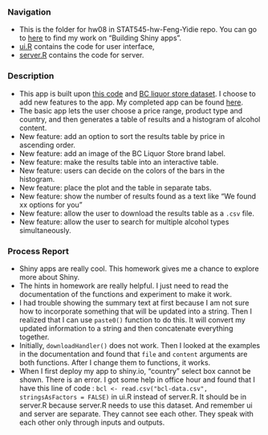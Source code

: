 ### Navigation
- This is the folder for hw08 in STAT545-hw-Feng-Yidie repo. You can go to [here](https://github.com/yidie/STAT545-hw-Feng-Yidie/tree/master/hw08) to find my work on "Building Shiny apps".
- [ui.R](https://github.com/yidie/STAT545-hw-Feng-Yidie/blob/master/hw08/ui.R) contains the code for user interface,
- [server.R](https://github.com/yidie/STAT545-hw-Feng-Yidie/blob/master/hw08/server.R) contains the code for server.

### Description
- This app is built upon [this code](http://stat545.com/shiny01_activity.html#final-shiny-app-code) and [BC liquor store dataset](https://github.com/STAT545-UBC/STAT545-UBC.github.io/blob/master/shiny_supp/2016/bcl-data.csv). I choose to add new features to the app. My completed app can be found [here](https://yidief.shinyapps.io/hw08/).
- The basic app lets the user choose a price range, product type and country, and then generates a table of results and a histogram of alcohol content.
- New feature: add an option to sort the results table by price in ascending order.
- New feature: add an image of the BC Liquor Store brand label.
- New feature: make the results table into an interactive table.
- New feature: users can decide on the colors of the bars in the histogram.
- New feature: place the plot and the table in separate tabs.
- New feature: show the number of results found as a text like "We found xx options for you"
- New feature: allow the user to download the results table as a `.csv` file.
- New feature: allow the user to search for multiple alcohol types simultaneously.

### Process Report
- Shiny apps are really cool. This homework gives me a chance to explore more about Shiny.
- The hints in homework are really helpful. I just need to read the documentation of the functions and experiment to make it work.
- I had trouble showing the summary text at first because I am not sure how to incorporate something that will be updated into a string. Then I realized that I can use `paste0()` function to do this. It will convert my updated information to a string and then concatenate everything together.
- Initially, `downloadHandler()` does not work. Then I looked at the examples in the documentation and found that `file` and `content` arguments are both functions. After I change them to functions, it works.
- When I first deploy my app to shiny.io, "country" select box cannot be shown. There is an error. I got some help in office hour and found that I have this line of code : `bcl <- read.csv("bcl-data.csv", stringsAsFactors = FALSE)` in ui.R instead of server.R. It should be in server.R because server.R needs to use this dataset. And remember ui and server are separate. They cannot see each other. They speak with each other only through inputs and outputs. 


